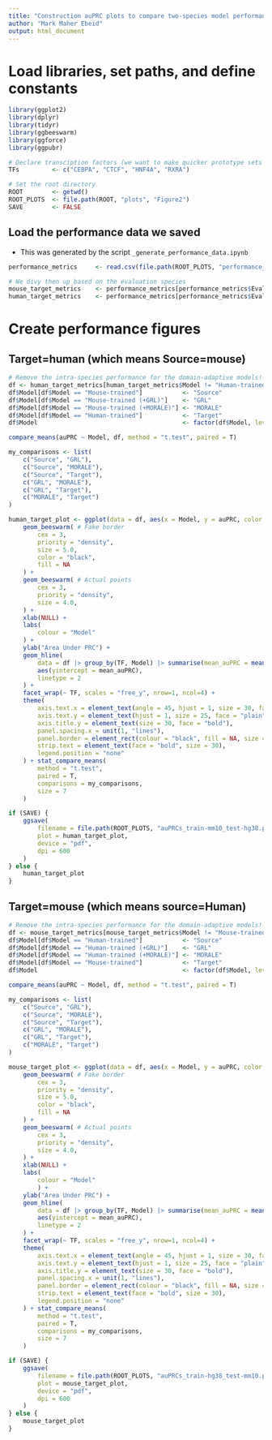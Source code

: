 ```yaml
---
title: "Construction auPRC plots to compare two-species model performance"
author: "Mark Maher Ebeid"
output: html_document
---
```


# Load libraries, set paths, and define constants
```r

library(ggplot2)
library(dplyr)
library(tidyr)
library(ggbeeswarm)
library(ggforce)
library(ggpubr)

```
```r

# Declare transciption factors (we want to make quicker prototype sets too)
TFs         <- c("CEBPA", "CTCF", "HNF4A", "RXRA")

# Set the root directory
ROOT        <- getwd()
ROOT_PLOTS  <- file.path(ROOT, "plots", "Figure2")
SAVE        <- FALSE

```
## Load the performance data we saved
- This was generated by the script `_generate_performance_data.ipynb`
```r

performance_metrics     <- read.csv(file.path(ROOT_PLOTS, "performance_data.csv"))

# We divy then up based on the evaluation species
mouse_target_metrics    <- performance_metrics[performance_metrics$Eval == "mm10",]
human_target_metrics    <- performance_metrics[performance_metrics$Eval == "hg38",]

```
# Create performance figures
## Target=human (which means Source=mouse)
```r

# Remove the intra-species performance for the domain-adaptive models!
df <- human_target_metrics[human_target_metrics$Model != "Human-trained (+GRL)" & human_target_metrics$Model != "Human-trained (+MORALE)",]
df$Model[df$Model == "Mouse-trained"]           <- "Source"
df$Model[df$Model == "Mouse-trained (+GRL)"]    <- "GRL"
df$Model[df$Model == "Mouse-trained (+MORALE)"] <- "MORALE"
df$Model[df$Model == "Human-trained"]           <- "Target"
df$Model                                        <- factor(df$Model, levels = c("Source", "GRL", "MORALE", "Target"))

```
```r

compare_means(auPRC ~ Model, df, method = "t.test", paired = T)

my_comparisons <- list(
    c("Source", "GRL"),
    c("Source", "MORALE"),
    c("Source", "Target"),
    c("GRL", "MORALE"),
    c("GRL", "Target"),
    c("MORALE", "Target")
)

human_target_plot <- ggplot(data = df, aes(x = Model, y = auPRC, color = Model)) +
    geom_beeswarm( # Fake border
        cex = 3,
        priority = "density",
        size = 5.0,
        color = "black",
        fill = NA
    ) +
    geom_beeswarm( # Actual points
        cex = 3,
        priority = "density",
        size = 4.0,
    ) +
    xlab(NULL) +
    labs(
        colour = "Model"
    ) +
    ylab("Area Under PRC") +
    geom_hline(
        data = df |> group_by(TF, Model) |> summarise(mean_auPRC = mean(auPRC)) |> filter(Model == "Source"),
        aes(yintercept = mean_auPRC),
        linetype = 2
    ) +
    facet_wrap(~ TF, scales = "free_y", nrow=1, ncol=4) +
    theme(
        axis.text.x = element_text(angle = 45, hjust = 1, size = 30, face = "bold"),
        axis.text.y = element_text(hjust = 1, size = 25, face = "plain"),
        axis.title.y = element_text(size = 30, face = "bold"),
        panel.spacing.x = unit(1, "lines"),
        panel.border = element_rect(colour = "black", fill = NA, size = 1.5),
        strip.text = element_text(face = "bold", size = 30),
        legend.position = "none"
    ) + stat_compare_means(
        method = "t.test",
        paired = T,
        comparisons = my_comparisons,
        size = 7
    )

if (SAVE) {
    ggsave(
        filename = file.path(ROOT_PLOTS, "auPRCs_train-mm10_test-hg38.pdf"),
        plot = human_target_plot,
        device = "pdf",
        dpi = 600
    )
} else {
    human_target_plot
}

```
## Target=mouse (which means source=Human)
```r

# Remove the intra-species performance for the domain-adaptive models!
df <- mouse_target_metrics[mouse_target_metrics$Model != "Mouse-trained (+GRL)" & mouse_target_metrics$Model != "Mouse-trained (+MORALE)",]
df$Model[df$Model == "Human-trained"]           <- "Source"
df$Model[df$Model == "Human-trained (+GRL)"]    <- "GRL"
df$Model[df$Model == "Human-trained (+MORALE)"] <- "MORALE"
df$Model[df$Model == "Mouse-trained"]           <- "Target"
df$Model                                        <- factor(df$Model, levels = c("Source", "GRL", "MORALE", "Target"))

```
```r

compare_means(auPRC ~ Model, df, method = "t.test", paired = T)

my_comparisons <- list(
    c("Source", "GRL"),
    c("Source", "MORALE"),
    c("Source", "Target"),
    c("GRL", "MORALE"),
    c("GRL", "Target"),
    c("MORALE", "Target")
)

mouse_target_plot <- ggplot(data = df, aes(x = Model, y = auPRC, color = Model)) +
    geom_beeswarm( # Fake border
        cex = 3,
        priority = "density",
        size = 5.0,
        color = "black",
        fill = NA
    ) +
    geom_beeswarm( # Actual points
        cex = 3,
        priority = "density",
        size = 4.0,
    ) +
    xlab(NULL) +
    labs(
        colour = "Model"
        ) +
    ylab("Area Under PRC") +
    geom_hline(
        data = df |> group_by(TF, Model) |> summarise(mean_auPRC = mean(auPRC)) |> filter(Model == "Source"),
        aes(yintercept = mean_auPRC),
        linetype = 2
    ) +
    facet_wrap(~ TF, scales = "free_y", nrow=1, ncol=4) +
    theme(
        axis.text.x = element_text(angle = 45, hjust = 1, size = 30, face = "bold"),
        axis.text.y = element_text(hjust = 1, size = 25, face = "plain"),
        axis.title.y = element_text(size = 30, face = "bold"),
        panel.spacing.x = unit(1, "lines"),
        panel.border = element_rect(colour = "black", fill = NA, size = 1.5),
        strip.text = element_text(face = "bold", size = 30),
        legend.position = "none"
    ) + stat_compare_means(
        method = "t.test",
        paired = T,
        comparisons = my_comparisons,
        size = 7
    )

if (SAVE) {
    ggsave(
        filename = file.path(ROOT_PLOTS, "auPRCs_train-hg38_test-mm10.pdf"),
        plot = mouse_target_plot,
        device = "pdf",
        dpi = 600
    )
} else {
    mouse_target_plot
}

```